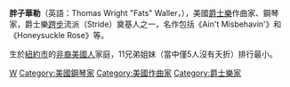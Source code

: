 {{Infobox musical artist
| name                = 胖子華勒（Fats Waller）
| image               = Fats Waller edit.jpg
| background          = solo_singer
| birth_name          = Thomas Wright Waller
| birth_date          = {{Birth date|1904|5|21}}
| death_date          = {{death date and age|1943|12|15|1904|5|21}}
| origin              =  美國[[紐約市|紐約市]]
| instrument          = [[Piano|Piano]], [[Singing|vocals]], [[Organ_(music)|organ]]
| genre               = [[Dixieland|Dixieland]], [[jazz|jazz]], [[Swing_music|swing]], [[Stride_(music)|stride]], [[ragtime|ragtime]]
| occupation          = [[Pianist|Pianist]], [[singer|singer]], [[organist|organist]]
| years_active        = 1918–1943 
}}
'''胖子華勒'''（英語：Thomas Wright "Fats" Waller，{{bd|1904年|5月21日|1943年|12月15日}}），美國[[爵士樂|爵士樂]]作曲家、鋼琴家，爵士樂[[跨步|跨步]]流派（Stride）奠基人之一，名作包括《Ain't Misbehavin'》和《Honeysuckle Rose》等。

生於[[紐約市|紐約市]]的[[非裔美國人|非裔美國人]]家庭，11兄弟姐妹（當中僅5人沒有夭折）排行最小。

{{Authority control}}
[[Category:葛莱美终身成就奖获得者|W]]
[[Category:美國鋼琴家|Category:美國鋼琴家]]
[[Category:美國作曲家|Category:美國作曲家]]
[[Category:爵士樂家|Category:爵士樂家]]